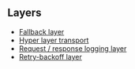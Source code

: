 ## Layers

- [Fallback layer](/examples/layers/fallback_layer)
- [Hyper layer transport](/examples/layers/hyper_http_layer)
- [Request / response logging layer](/examples/layers/logging_layer)
- [Retry-backoff layer](/examples/layers/retry_layer)
